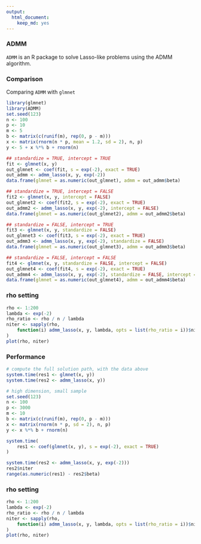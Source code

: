 ```yaml
---
output:
  html_document:
    keep_md: yes
---
```


### ADMM

`ADMM` is an R package to solve Lasso-like problems using the ADMM algorithm.

### Comparison

Comparing `ADMM` with `glmnet`

```r
library(glmnet)
library(ADMM)
set.seed(123)
n <- 100
p <- 10
m <- 5
b <- matrix(c(runif(m), rep(0, p - m)))
x <- matrix(rnorm(n * p, mean = 1.2, sd = 2), n, p)
y <- 5 + x %*% b + rnorm(n)

## standardize = TRUE, intercept = TRUE
fit <- glmnet(x, y)
out_glmnet <- coef(fit, s = exp(-2), exact = TRUE)
out_admm <- admm_lasso(x, y, exp(-2))
data.frame(glmnet = as.numeric(out_glmnet), admm = out_admm$beta)

## standardize = TRUE, intercept = FALSE
fit2 <- glmnet(x, y, intercept = FALSE)
out_glmnet2 <- coef(fit2, s = exp(-2), exact = TRUE)
out_admm2 <- admm_lasso(x, y, exp(-2), intercept = FALSE)
data.frame(glmnet = as.numeric(out_glmnet2), admm = out_admm2$beta)

## standardize = FALSE, intercept = TRUE
fit3 <- glmnet(x, y, standardize = FALSE)
out_glmnet3 <- coef(fit3, s = exp(-2), exact = TRUE)
out_admm3 <- admm_lasso(x, y, exp(-2), standardize = FALSE)
data.frame(glmnet = as.numeric(out_glmnet3), admm = out_admm3$beta)

## standardize = FALSE, intercept = FALSE
fit4 <- glmnet(x, y, standardize = FALSE, intercept = FALSE)
out_glmnet4 <- coef(fit4, s = exp(-2), exact = TRUE)
out_admm4 <- admm_lasso(x, y, exp(-2), standardize = FALSE, intercept = FALSE)
data.frame(glmnet = as.numeric(out_glmnet4), admm = out_admm4$beta)
```

### rho setting

```r
rho <- 1:200
lambda <- exp(-2)
rho_ratio <- rho / n / lambda
niter <- sapply(rho,
    function(i) admm_lasso(x, y, lambda, opts = list(rho_ratio = i))$niter
)
plot(rho, niter)
```

### Performance

```r
# compute the full solution path, with the data above
system.time(res1 <- glmnet(x, y))
system.time(res2 <- admm_lasso(x, y))

# high dimension, small sample
set.seed(123)
n <- 100
p <- 3000
m <- 10
b <- matrix(c(runif(m), rep(0, p - m)))
x <- matrix(rnorm(n * p, sd = 2), n, p)
y <- x %*% b + rnorm(n)

system.time(
    res1 <- coef(glmnet(x, y), s = exp(-2), exact = TRUE)
)

system.time(res2 <- admm_lasso(x, y, exp(-2)))
res2$niter
range(as.numeric(res1) - res2$beta)
```

### rho setting

```r
rho <- 1:200
lambda <- exp(-2)
rho_ratio <- rho / n / lambda
niter <- sapply(rho,
    function(i) admm_lasso(x, y, lambda, opts = list(rho_ratio = i))$niter
)
plot(rho, niter)
```
